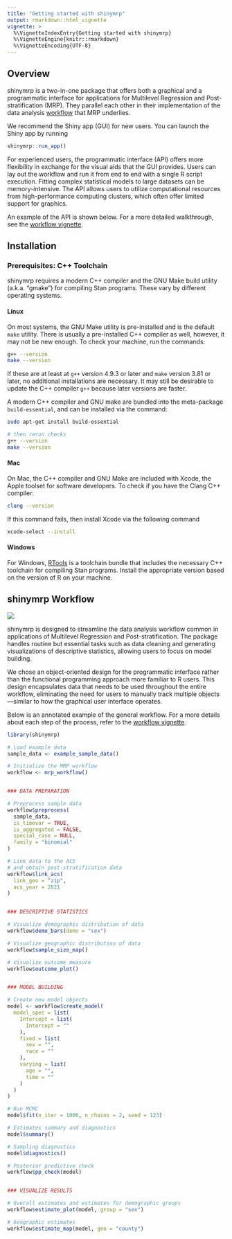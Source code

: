 ```yaml
---
title: "Getting started with shinymrp"
output: rmarkdown::html_vignette
vignette: >
  %\VignetteIndexEntry{Getting started with shinymrp}
  %\VignetteEngine{knitr::rmarkdown}
  %\VignetteEncoding{UTF-8}
---
```


## Overview

shinymrp is a two-in-one package that offers both a graphical and a programmatic interface for applications for Multilevel Regression and Post-stratification (MRP). They parallel each other in their implementation of the data analysis [workflow](https://mrp-interface.github.io/shinymrp/articles/getting-started.html#shinymrp-workflow) that MRP underlies.

We recommend the Shiny app (GUI) for new users. You can launch the Shiny app by running

```r
shinymrp::run_app()
```

For experienced users, the programmatic interface (API) offers more flexibility in exchange for the visual aids that the GUI provides. Users can lay out the workflow and run it from end to end with a single R script execution. Fitting complex statistical models to large datasets can be memory-intensive. The API allows users to utilize computational resources from high-performance computing clusters, which often offer limited support for graphics.

An example of the API is shown below. For a more detailed walkthrough, see the [workflow vignette](https://mrp-interface.github.io/shinymrp/articles/workflow.html).

## Installation

### Prerequisites:  C++ Toolchain

shinymrp requires a modern C++ compiler and the GNU Make build utility (a.k.a. “gmake”) for compiling Stan programs. These vary by different operating systems.


#### Linux

On most systems, the GNU Make utility is pre-installed and is the default `make` utility.
There is usually a pre-installed C++ compiler as well, however, it may not be new enough.
To check your machine, run the commands:

```bash
g++ --version
make --version
```

If these are at least at `g++` version 4.9.3 or later and
`make` version 3.81 or later, no additional installations are
necessary. It may still be desirable to update the C++ compiler `g++` because later versions are faster.

A modern C++ compiler and GNU make are bundled into the meta-package `build-essential`,
and can be installed via the command:

```bash
sudo apt-get install build-essential

# then rerun checks
g++ --version
make --version
```

#### Mac

On Mac, the C++ compiler and GNU Make are included with Xcode, the Apple toolset for software developers.
To check if you have the Clang C++ compiler:

```bash
clang --version
```

If this command fails, then install Xcode via the following command

```bash
xcode-select --install
```


#### Windows

For Windows, [RTools](https://cran.r-project.org/bin/windows/Rtools/) is a toolchain bundle that includes the necessary C++ toolchain for compiling Stan programs. Install the appropriate version based on the version of R on your machine.



## shinymrp Workflow
![](./figures/workflow.png)

shinymrp is designed to streamline the data analysis workflow common in applications of Multilevel Regression and Post-stratification. The package handles routine but essential tasks such as data cleaning and generating visualizations of descriptive statistics, allowing users to focus on model building.

We chose an object-oriented design for the programmatic interface rather than the functional programming approach more familiar to R users. This design encapsulates data that needs to be used throughout the entire workflow, eliminating the need for users to manually track multiple objects—similar to how the graphical user interface operates.

Below is an annotated example of the general workflow. For a more details about each step of the process, refer to the [workflow vignette](https://mrp-interface.github.io/shinymrp/articles/workflow.html).

```r
library(shinymrp)

# Load example data
sample_data <- example_sample_data()

# Initialize the MRP workflow
workflow <- mrp_workflow()


### DATA PREPARATION

# Preprocess sample data
workflow$preprocess(
  sample_data,
  is_timevar = TRUE,
  is_aggregated = FALSE,
  special_case = NULL,
  family = "binomial"
)

# Link data to the ACS
# and obtain post-stratification data
workflow$link_acs(
  link_geo = "zip",
  acs_year = 2021
)


### DESCRIPTIVE STATISTICS

# Visualize demographic distribution of data
workflow$demo_bars(demo = "sex")

# Visualize geographic distribution of data
workflow$sample_size_map()

# Visualize outcome measure
workflow$outcome_plot()


### MODEL BUILDING

# Create new model objects
model <- workflow$create_model(
  model_spec = list(
    Intercept = list(
      Intercept = ""
    ),
    fixed = list(
      sex = "",
      race = ""
    ),
    varying = list(
      age = "",
      time = ""
    )
  )
)

# Run MCMC
model$fit(n_iter = 1000, n_chains = 2, seed = 123)

# Estimates summary and diagnostics
model$summary()

# Sampling diagnostics
model$diagnostics()

# Posterior predictive check
workflow$pp_check(model)


### VISUALIZE RESULTS

# Overall estimates and estimates for demographic groups
workflow$estimate_plot(model, group = "sex")

# Geographic estimates
workflow$estimate_map(model, geo = "county")

```

